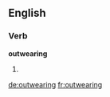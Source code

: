 ==English==

===Verb===
'''outwearing'''

# {{third-person singular of|[[outwear]]}}

[[de:outwearing]]
[[fr:outwearing]]
